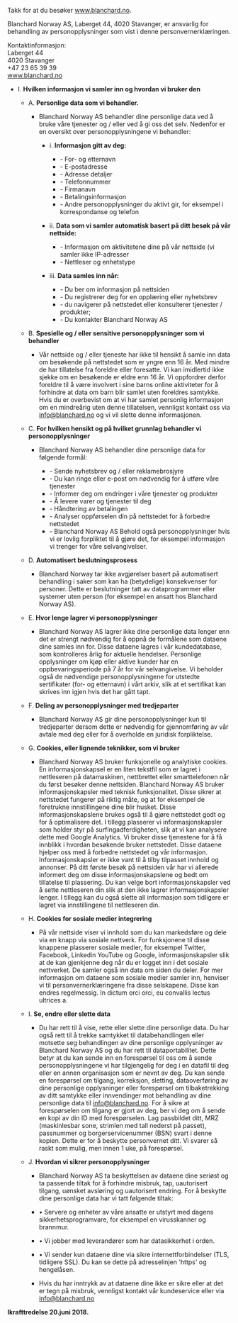 
Takk for at du besøker www.blanchard.no.

Blanchard Norway AS, Laberget 44, 4020 Stavanger, er ansvarlig for behandling av personopplysninger som vist i denne personvernerklæringen.

Kontaktinformasjon:\
Laberget 44\
4020 Stavanger\
+47 23 65 39 39\
www.blanchard.no

* I. **Hvilken informasjon vi samler inn og hvordan vi bruker den**

  * A. **Personlige data som vi behandler.**

    * Blanchard Norway AS behandler dine personlige data ved å bruke våre tjenester og / eller ved å gi oss det selv. Nedenfor er en oversikt over personopplysningene vi behandler:

      * i. **Informasjon gitt av deg:**

        * \- For- og etternavn
        * \- E-postadresse
        * \- Adresse detaljer
        * \- Telefonnummer
        * \- Firmanavn
        * \- Betalingsinformasjon
        * \- Andre personopplysninger du aktivt gir, for eksempel i korrespondanse og telefon

      * ii. **Data som vi samler automatisk basert på ditt besøk på vår nettside:**

        * \- Informasjon om aktivitetene dine på vår nettside (vi samler ikke IP-adresser
        * \- Nettleser og enhetstype

      * iii. **Data samles inn når:**

        * \- Du ber om informasjon på nettsiden
        * \- Du registrerer deg for en opplæring eller nyhetsbrev
        * \- du navigerer på nettstedet eller konsulterer tjenester / produkter;
        * \- Du kontakter Blanchard Norway AS

  * B. **Spesielle og / eller sensitive personopplysninger som vi behandler**

    * Vår nettside og / eller tjeneste har ikke til hensikt å samle inn data om besøkende på nettstedet som er yngre enn 16 år. Med mindre de har tillatelse fra foreldre eller foresatte. Vi kan imidlertid ikke sjekke om en besøkende er eldre enn 16 år. Vi oppfordrer derfor foreldre til å være involvert i sine barns online aktiviteter for å forhindre at data om barn blir samlet uten foreldres samtykke. Hvis du er overbevist om at vi har samlet personlig informasjon om en mindreårig uten denne tillatelsen, vennligst kontakt oss via info@blanchard.no og vi vil slette denne informasjonen.

  * C. **For hvilken hensikt og på hvilket grunnlag behandler vi personopplysninger**

    * Blanchard Norway AS behandler dine personlige data for følgende formål:

      * \- Sende nyhetsbrev og / eller reklamebrosjyre
      * \- Du kan ringe eller e-post om nødvendig for å utføre våre tjenester
      * \- Informer deg om endringer i våre tjenester og produkter
      * \- Å levere varer og tjenester til deg
      * \- Håndtering av betalingen
      * \- Analyser oppførselen din på nettstedet for å forbedre nettstedet
      * \- Blanchard Norway AS Behold også personopplysninger hvis vi er lovlig forpliktet til å gjøre det, for eksempel informasjon vi trenger for våre selvangivelser.

  * D. **Automatisert beslutningsprosess**

    * Blanchard Norway tar ikke avgjørelser basert på automatisert behandling i saker som kan ha (betydelige) konsekvenser for personer. Dette er beslutninger tatt av dataprogrammer eller systemer uten person (for eksempel en ansatt hos Blanchard Norway AS).

  * E. **Hvor lenge lagrer vi personopplysninger**

    * Blanchard Norway AS lagrer ikke dine personlige data lenger enn det er strengt nødvendig for å oppnå de formålene som dataene dine samles inn for. Disse dataene lagres i vår kundedatabase, som kontrolleres årlig for aktuelle hendelser. Personlige opplysninger om kjøp eller aktive kunder har en oppbevaringsperiode på 7 år for vår selvangivelse. Vi beholder også de nødvendige personopplysningene for utstedte sertifikater (for- og etternavn) i vårt arkiv, slik at et sertifikat kan skrives inn igjen hvis det har gått tapt.

  * F. **Deling av personopplysninger med tredjeparter**

    * Blanchard Norway AS gir dine personopplysninger kun til tredjeparter dersom dette er nødvendig for gjennomføring av vår avtale med deg eller for å overholde en juridisk forpliktelse.

  * G. **Cookies, eller lignende teknikker, som vi bruker**

    * Blanchard Norway AS bruker funksjonelle og analytiske cookies. En informasjonskapsel er en liten tekstfil som er lagret i nettleseren på datamaskinen, nettbrettet eller smarttelefonen når du først besøker denne nettsiden. Blanchard Norway AS bruker informasjonskapsler med teknisk funksjonalitet. Disse sikrer at nettstedet fungerer på riktig måte, og at for eksempel de foretrukne innstillingene dine blir husket. Disse informasjonskapslene brukes også til å gjøre nettstedet godt og for å optimalisere det. I tillegg plasserer vi informasjonskapsler som holder styr på surfingadferdigheten, slik at vi kan analysere dette med Google Analytics. Vi bruker disse tjenestene for å få innblikk i hvordan besøkende bruker nettstedet. Disse dataene hjelper oss med å forbedre nettstedet og vår informasjon. Informasjonskapsler er ikke vant til å tilby tilpasset innhold og annonser. På ditt første besøk på nettsiden vår har vi allerede informert deg om disse informasjonskapslene og bedt om tillatelse til plassering. Du kan velge bort informasjonskapsler ved å sette nettleseren din slik at den ikke lagrer informasjonskapsler lenger. I tillegg kan du også slette all informasjon som tidligere er lagret via innstillingene til nettleseren din.

  * H. **Cookies for sosiale medier integrering**

    * På vår nettside viser vi innhold som du kan markedsføre og dele via en knapp via sosiale nettverk. For funksjonene til disse knappene plasserer sosiale medier, for eksempel Twitter, Facebook, Linkedin YouTube og Google, informasjonskapsler slik at de kan gjenkjenne deg når du er logget inn i det sosiale nettverket. De samler også inn data om siden du deler. For mer informasjon om dataene som sosiale medier samler inn, henviser vi til personvernerklæringene fra disse selskapene. Disse kan endres regelmessig. In dictum orci orci, eu convallis lectus ultrices a.

  * I. **Se, endre eller slette data**

    * Du har rett til å vise, rette eller slette dine personlige data. Du har også rett til å trekke samtykket til databehandlingen eller motsette seg behandlingen av dine personlige opplysninger av Blanchard Norway AS og du har rett til dataportabilitet. Dette betyr at du kan sende inn en forespørsel til oss om å sende personopplysningene vi har tilgjengelig for deg i en datafil til deg eller en annen organisasjon som er nevnt av deg. Du kan sende en forespørsel om tilgang, korreksjon, sletting, dataoverføring av dine personlige opplysninger eller forespørsel om tilbaketrekking av ditt samtykke eller innvendinger mot behandling av dine personlige data til info@blanchard.no. For å sikre at forespørselen om tilgang er gjort av deg, ber vi deg om å sende en kopi av din ID med forespørselen. Lag passbildet ditt, MRZ (maskinlesbar sone, strimlen med tall nederst på passet), passnummer og borgerservicenummer (BSN) svart i denne kopien. Dette er for å beskytte personvernet ditt. Vi svarer så raskt som mulig, men innen 1 uke, på forespørsel.

  * J. **Hvordan vi sikrer personopplysninger**

    * Blanchard Norway AS ta beskyttelsen av dataene dine seriøst og ta passende tiltak for å forhindre misbruk, tap, uautorisert tilgang, uønsket avsløring og uautorisert endring. For å beskytte dine personlige data har vi tatt følgende tiltak:

    * • Servere og enheter av våre ansatte er utstyrt med dagens sikkerhetsprogramvare, for eksempel en virusskanner og brannmur.
    * • Vi jobber med leverandører som har datasikkerhet i orden.
    * • Vi sender kun dataene dine via sikre internettforbindelser (TLS, tidligere SSL). Du kan se dette på adresselinjen 'https' og hengelåsen.

    * Hvis du har inntrykk av at dataene dine ikke er sikre eller at det er tegn på misbruk, vennligst kontakt vår kundeservice eller via info@blanchard.no

**Ikrafttredelse 20.juni 2018.**

